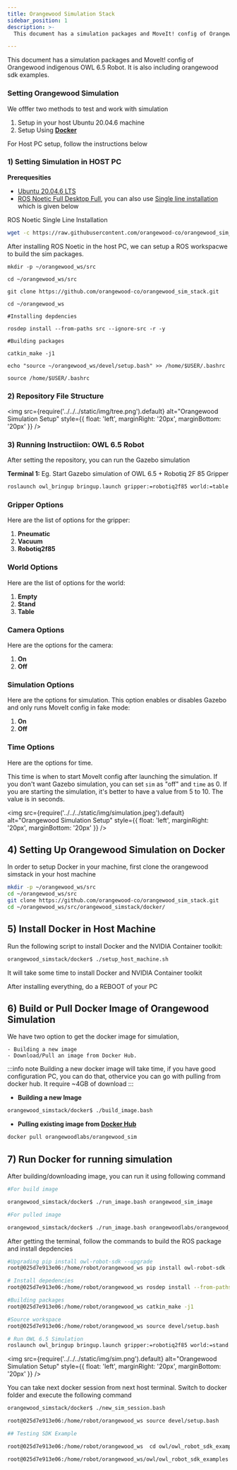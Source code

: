 ```yaml
---
title: Orangewood Simulation Stack
sidebar_position: 1
description: >-
  This document has a simulation packages and MoveIt! config of Orangewood indigenous OWL 6.5 Robot. It is also including orangewood sdk examples.

---
```


This document has a simulation packages and MoveIt! config of Orangewood indigenous OWL 6.5 Robot. It is also including orangewood sdk examples.

### Setting Orangewood Simulation
We offfer two methods to test and work with simulation

1. Setup in your host Ubuntu 20.04.6 machine
2. Setup Using **[Docker](https://docs.docker.com/)**

For Host PC setup, follow the instructions below

### 1) Setting Simulation in HOST PC
**Prerequesities**
- [Ubuntu 20.04.6 LTS](https://releases.ubuntu.com/focal/)
- [ROS Noetic Full Desktop Full](https://wiki.ros.org/noetic/Installation/Ubuntu), you can also use [Single line installation](https://github.com/qboticslabs/ros_install_noetic) which is given below

ROS Noetic Single Line Installation

``` bash
wget -c https://raw.githubusercontent.com/orangewood-co/orangewood_sim_stack/main/host_pc_scripts/ros_install_noetic.sh && chmod +x ./ros_install_noetic.sh && ./ros_install_noetic.sh
```

After installing ROS Noetic in the host PC, we can setup a ROS workspacwe to build the sim packages.
```
mkdir -p ~/orangewood_ws/src

cd ~/orangewood_ws/src

git clone https://github.com/orangewood-co/orangewood_sim_stack.git

cd ~/orangewood_ws

#Installing depdencies 

rosdep install --from-paths src --ignore-src -r -y

#Building packages

catkin_make -j1

echo "source ~/orangewood_ws/devel/setup.bash" >> /home/$USER/.bashrc

source /home/$USER/.bashrc
```

### 2) Repository File Structure
<img 
  src={require('../../../static/img/tree.png').default} 
  alt="Orangewood Simulation Setup"
  style={{ float: 'left', marginRight: '20px', marginBottom: '20px' }} 
/>

<div style={{ clear: 'both' }}></div>

### 3) Running Instructiion: OWL 6.5 Robot
After setting the repository, you can run the Gazebo simulation

**Terminal 1:**
Eg. Start Gazebo simulation of OWL 6.5 + Robotiq 2F 85 Gripper

```bash
roslaunch owl_bringup bringup.launch gripper:=robotiq2f85 world:=table camera:=on sim:=on time:=5
```

### Gripper Options
Here are the list of options for the gripper:

1. **Pneumatic**
2. **Vacuum**
3. **Robotiq2f85**

### World Options
Here are the list of options for the world:

1. **Empty**
2. **Stand**
3. **Table**

### Camera Options
Here are the options for the camera:

1. **On**
2. **Off**

### Simulation Options
Here are the options for simulation. This option enables or disables Gazebo and only runs MoveIt config in fake mode:

1. **On**
2. **Off**

### Time Options
Here are the options for time.

This time is when to start MoveIt config after launching the simulation. If you don't want Gazebo simulation, you can set `sim` as "off" and `time` as 0. If you are starting the simulation, it's better to have a value from 5 to 10. The value is in seconds.


<img 
  src={require('../../../static/img/simulation.jpeg').default} 
  alt="Orangewood Simulation Setup"
  style={{ float: 'left', marginRight: '20px', marginBottom: '20px' }} 
/>

## 4) Setting Up Orangewood Simulation on Docker

In order to setup Docker in your machine, first clone the orangewood simstack in your host machine

```bash
mkdir -p ~/orangewood_ws/src
cd ~/orangewood_ws/src
git clone https://github.com/orangewood-co/orangewood_sim_stack.git
cd ~/orangewood_ws/src/orangewood_simstack/docker/
```
## 5) Install Docker in Host Machine

Run the following script to install Docker and the NVIDIA Container toolkit:

``` bash
orangewood_simstack/docker$ ./setup_host_machine.sh
```

It will take some time to install Docker and NVIDIA Container toolkit

After installing everything, do a REBOOT of your PC

## 6) Build or Pull Docker Image of Orangewood Simulation
We have two option to get the docker image for simulation,

    - Building a new image
    - Download/Pull an image from Docker Hub.

:::info note
Building a new docker image will take time, if you have good configuration PC, you can do that, othervice you can go with pulling from docker hub. It require ~4GB of download
:::

- **Building a new Image**
```bash
orangewood_simstack/docker$ ./build_image.bash
```

- **Pulling existing image from [Docker Hub](https://hub.docker.com/r/orangewoodlabs/orangewood_sim)**
``` bash
docker pull orangewoodlabs/orangewood_sim
```

## 7) Run Docker for running simulation
After building/downloading image, you can run it using following command

```bash
#For build image

orangewood_simstack/docker$ ./run_image.bash orangewood_sim_image

#For pulled image

orangewood_simstack/docker$ ./run_image.bash orangewoodlabs/orangewood_sim

```
After getting the terminal, follow the commands to build the ROS package and install depdencies

```bash
#Upgrading pip install owl-robot-sdk --upgrade
root@025d7e913e06:/home/robot/orangewood_ws pip install owl-robot-sdk --upgrade
```

```bash
# Install depedencies
root@025d7e913e06:/home/robot/orangewood_ws rosdep install --from-paths src --ignore-src -r -y
```
``` bash
#Building packages
root@025d7e913e06:/home/robot/orangewood_ws catkin_make -j1
```
``` bash
#Source workspace
root@025d7e913e06:/home/robot/orangewood_ws source devel/setup.bash
```
```bash
# Run OWL 6.5 Simulation
roslaunch owl_bringup bringup.launch gripper:=robotiq2f85 world:=stand  camera:=on sim:=on time:=5
```
<img 
  src={require('../../../static/img/sim.png').default} 
  alt="Orangewood Simulation Setup"
  style={{ float: 'left', marginRight: '20px', marginBottom: '20px' }} 
/>

You can take next docker session from next host terminal. Switch to docker folder and execute the following command

```bash
orangewood_simstack/docker$ ./new_sim_session.bash

root@025d7e913e06:/home/robot/orangewood_ws source devel/setup.bash

## Testing SDK Example

root@025d7e913e06:/home/robot/orangewood_ws  cd owl/owl_robot_sdk_examples/

root@025d7e913e06:/home/robot/orangewood_ws/owl/owl_robot_sdk_examples python3 api_test.py
```

<head>
  <title>Orangewood Simulation Stack</title>
  <meta
    name="description"
    content="Simulation packages, MoveIt! configuration, and SDK examples for the Orangewood Indigenous OWL 6.5 Robot."
  />
</head>
